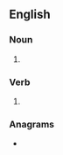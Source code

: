 ==English==

===Noun===
{{head|en|noun plural form}}

# {{plural of|wrangle|lang=en}}

===Verb===
{{head|en|verb form}}

# {{en-third-person singular of|wrangle}}

===Anagrams===
* {{anagrams|en|Wanglers|wanglers}}